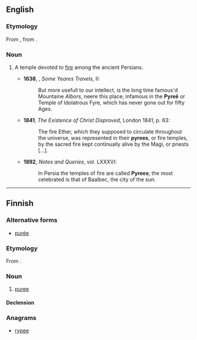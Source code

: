 ==English==
===Etymology===
From {{etyl|LL.|en}} {{term|pyreum}}, from {{etyl|grc|en}} {{term|πυρεῖον|lang=grc}}.

===Noun===
{{en-noun}}

# {{context|obsolete|rare|lang=en}} A temple devoted to [[fire]] among the ancient Persians.
#*'''1638''', {{w|Sir Thomas Herbert, 1st Baronet|Thomas Herbert}}, ''Some Yeares Travels'', II:
#*:But more usefull to our intellect, is the long time famous'd Mountaine ''Albors'', neere this place; infamous in the '''Pyreë''' or Temple of Idolatrous Fyre, which has never gone out for fifty Ages.
#*'''1841''', ''The Existence of Christ Disproved'', London 1841, p. 63:
#*:The fire Ether, which they supposed to circulate throughout the universe, was represented in their '''pyrees''', or fire temples, by the sacred fire kept continually alive by the Magi, or priests [...].
#*'''1892''', ''Notes and Queries'', vol. LXXXVI:
#*:In Persia the temples of fire are called '''Pyrees'''; the most celebrated is that of Baalbec, the city of the sun.

----

==Finnish==

===Alternative forms===
* [[purée#Finnish|purée]]

===Etymology===
From {{etyl|fr|fi}} {{term|purée|lang=fr}}.

===Noun===
{{fi-noun}}

# [[puree]]

====Declension====
{{fi-decl-filee|pyr|e|ä}}

===Anagrams===
* [[rypee#Finnish|rypee]]